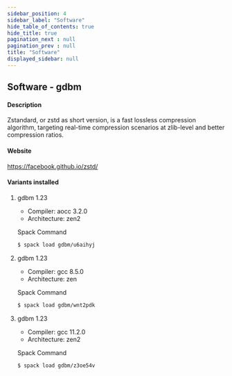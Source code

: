 ```yaml
---
sidebar_position: 4
sidebar_label: "Software"
hide_table_of_contents: true
hide_title: true
pagination_next : null
pagination_prev : null
title: "Software"
displayed_sidebar: null
---
```


## Software - gdbm


#### Description
Zstandard, or zstd as short version, is a fast lossless compression algorithm, targeting real-time compression scenarios at zlib-level and better compression ratios.

#### Website
https://facebook.github.io/zstd/

#### Variants installed

1. gdbm 1.23

    - Compiler: aocc 3.2.0
    - Architecture: zen2

    Spack Command
    ```bash
    $ spack load gdbm/u6aihyj
    ```

2. gdbm 1.23

    - Compiler: gcc 8.5.0
    - Architecture: zen

    Spack Command
    ```bash
    $ spack load gdbm/wnt2pdk
    ```

3. gdbm 1.23

    - Compiler: gcc 11.2.0
    - Architecture: zen2

    Spack Command
    ```bash
    $ spack load gdbm/z3oe54v
    ```
